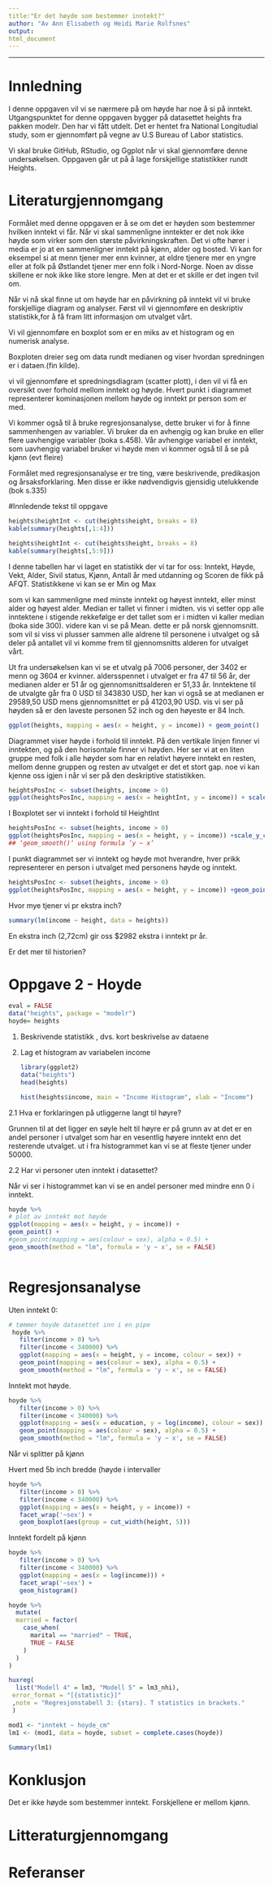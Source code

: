 ```yaml
---
title:"Er det høyde som bestemmer inntekt?" 
author: "Av Ann Elisabeth og Heidi Marie Rolfsnes"
output: 
html_document
---
```


------------------------------------------------------------------------

# Innledning

I denne oppgaven vil vi se nærmere på om høyde har noe å si på inntekt.
Utgangspunktet for denne oppgaven bygger på datasettet heights fra
pakken modelr. Den har vi fått utdelt. Det er hentet fra National
Longitudial study, som er gjennomført på vegne av U.S Bureau of Labor
statistics.

Vi skal bruke GitHub, RStudio, og Ggplot når vi skal gjennomføre denne
undersøkelsen. Oppgaven går ut på å lage forskjellige statistikker rundt
Heights.

# Literaturgjennomgang

Formålet med denne oppgaven er å se om det er høyden som bestemmer
hvilken inntekt vi får. Når vi skal sammenligne inntekter er det nok
ikke høyde som virker som den største påvirkningskraften. Det vi ofte
hører i media er jo at en sammenligner inntekt på kjønn, alder og
bosted. Vi kan for eksempel si at menn tjener mer enn kvinner, at eldre
tjenere mer en yngre eller at folk på Østlandet tjener mer enn folk i
Nord-Norge. Noen av disse skillene er nok ikke like store lengre. Men at
det er et skille er det ingen tvil om.

Når vi nå skal finne ut om høyde har en påvirkning på inntekt vil vi
bruke forskjellige diagram og analyser. Først vil vi gjennomføre en
deskriptiv statistikk,for å få fram litt informasjon om utvalget vårt.

Vi vil gjennomføre en boxplot som er en miks av et histogram og en
numerisk analyse.

Boxploten dreier seg om data rundt medianen og viser hvordan spredningen
er i dataen.(fin kilde).

vi vil gjennomføre et spredningsdiagram (scatter plott), i den vil vi få
en oversikt over forhold mellom inntekt og høyde. Hvert punkt i
diagrammet representerer kominasjonen mellom høyde og inntekt pr person
som er med.

Vi kommer også til å bruke regresjonsanalyse, dette bruker vi for å
finne sammenhengen av variabler. Vi bruker da en avhengig og kan bruke
en eller flere uavhengige variabler (boka s.458). Vår avhengige variabel
er inntekt, som uavhengig variabel bruker vi høyde men vi kommer også
til å se på kjønn (evt fleire)

Formålet med regresjonsanalyse er tre ting, være beskrivende,
predikasjon og årsaksforklaring. Men disse er ikke nødvendigvis
gjensidig utelukkende (bok s.335)

\#Innledende tekst til oppgave

```r
heights$heightInt <- cut(heights$height, breaks = 8)
kable(summary(heights[,1:4]))
```

```r
heights$heightInt <- cut(heights$height, breaks = 8)
kable(summary(heights[,5:9]))
```

I denne tabellen har vi laget en statistikk der vi tar for oss: Inntekt,
Høyde, Vekt, Alder, Sivil status, Kjønn, Antall år med utdanning og
Scoren de fikk på AFQT. Statistikkene vi kan se er Min og Max

som vi kan sammenligne med minste inntekt og høyest inntekt, eller minst
alder og høyest alder. Median er tallet vi finner i midten. vis vi
setter opp alle inntektene i stigende rekkefølge er det tallet som er i
midten vi kaller median (boka side 300). videre kan vi se på Mean. dette
er på norsk gjennomsnitt. som vil si viss vi plusser sammen alle aldrene
til personene i utvalget og så deler på antallet vil vi komme frem til
gjennomsnitts alderen for utvalget vårt.

Ut fra undersøkelsen kan vi se et utvalg på 7006 personer, der 3402 er
menn og 3604 er kvinner. aldersspennet i utvalget er fra 47 til 56 år,
der medianen alder er 51 år og gjennomsnittsalderen er 51,33 år.
Inntektene til de utvalgte går fra 0 USD til 343830 USD, her kan vi også
se at medianen er 29589,50 USD mens gjennomsnittet er på 41203,90 USD.
vis vi ser på høyden så er den laveste personen 52 inch og den høyeste
er 84 Inch.

```r
ggplot(heights, mapping = aes(x = height, y = income)) + geom_point()

```

Diagrammet viser høyde i forhold til inntekt. På den vertikale linjen
finner vi inntekten, og på den horisontale finner vi høyden. Her ser vi
at en liten gruppe med folk i alle høyder som har en relativt høyere
inntekt en resten, mellom denne gruppen og resten av utvalget er det et
stort gap. noe vi kan kjenne oss igjen i når vi ser på den deskriptive
statistikken.

```r
heightsPosInc <- subset(heights, income > 0)
ggplot(heightsPosInc, mapping = aes(x = heightInt, y = income)) + scale_y_continuous(trans = scales::log_trans()) +geom_boxplot()
```

I Boxplotet ser vi inntekt i forhold til HeightInt

```r
heightsPosInc <- subset(heights, income > 0)
ggplot(heightsPosInc, mapping = aes(x = height, y = income)) +scale_y_continuous(trans = scales::log_trans()) + geom_point(position = "jitter") +geom_smooth(method ='lm')
## ‘geom_smooth()‘ using formula ’y ~ x’
```

I punkt diagrammet ser vi inntekt og høyde mot hverandre, hver prikk
representerer en person i utvalget med personens høyde og inntekt.

```r
heightsPosInc <- subset(heights, income > 0)
ggplot(heightsPosInc, mapping = aes(x = height, y = income)) +geom_point(position = "jitter") + geom_smooth(method ='lm')

```

Hvor mye tjener vi pr ekstra inch?

```r
summary(lm(income ~ height, data = heights))

```

En ekstra inch (2,72cm) gir oss \$2982 ekstra i inntekt pr år.

Er det mer til historien?

# Oppgave 2 - Hoyde

```r
eval = FALSE
data("heights", package = "modelr")
hoyde= heights
```

1.  Beskrivende statistikk , dvs. kort beskrivelse av dataene

2.  Lag et histogram av variabelen income

    ```r
    library(ggplot2)
    data("heights")
    head(heights)
    ```

    ```r
    hist(heights$income, main = "Income Histogram", xlab = "Income")

    ```

2.1 Hva er forklaringen på utliggerne langt til høyre?

Grunnen til at det ligger en søyle helt til høyre er på grunn av at det
er en andel personer i utvalget som har en vesentlig høyere inntekt enn
det resterende utvalget. ut i fra histogrammet kan vi se at fleste
tjener under 50000.

2.2 Har vi personer uten inntekt i datasettet?

Når vi ser i histogrammet kan vi se en andel personer med mindre enn 0 i
inntekt.

```r
hoyde %>% 
# plot av inntekt mot høyde
ggplot(mapping = aes(x = height, y = income)) +
geom_point() +
#geom_point(mapping = aes(colour = sex), alpha = 0.5) +
geom_smooth(method = "lm", formula = 'y ~ x', se = FALSE)
  

```

# Regresjonsanalyse

Uten inntekt 0:

```r
# tømmer hoyde datasettet inn i en pipe
 hoyde %>% 
   filter(income > 0) %>% 
   filter(income < 340000) %>% 
   ggplot(mapping = aes(x = height, y = income, colour = sex)) +
   geom_point(mapping = aes(colour = sex), alpha = 0.5) +
   geom_smooth(method = "lm", formula = 'y ~ x', se = FALSE)

```

Inntekt mot høyde.

```r
hoyde %>% 
   filter(income > 0) %>% 
   filter(income < 340000) %>% 
   ggplot(mapping = aes(x = education, y = log(income), colour = sex)) +
   geom_point(mapping = aes(colour = sex), alpha = 0.5) +
   geom_smooth(method = "lm", formula = 'y ~ x', se = FALSE)
```

Når vi splitter på kjønn

Hvert med 5b inch bredde (høyde i intervaller

```r
hoyde %>% 
   filter(income > 0) %>% 
   filter(income < 340000) %>% 
   ggplot(mapping = aes(x = height, y = income)) +
   facet_wrap('~sex') +
   geom_boxplot(aes(group = cut_width(height, 5)))

```

Inntekt fordelt på kjønn

```r
hoyde %>% 
   filter(income > 0) %>% 
   filter(income < 340000) %>% 
   ggplot(mapping = aes(x = log(income))) +
   facet_wrap('~sex') +
   geom_histogram()

```

```r
hoyde %>% 
  mutate(
  married = factor(
    case_when(
      marital == "married" ~ TRUE,
      TRUE ~ FALSE
    )
  )
)

```

```r
huxreg(
  list("Modell 4" = lm3, "Modell 5" = lm3_nhi),
 error_format = "[{statistic}]"
 ,note = "Regresjonstabell 3: {stars}. T statistics in brackets."
 )

```

```r
mod1 <- "inntekt ~ hoyde_cm"
lm1 <- (mod1, data = hoyde, subset = complete.cases(hoyde))
```

```r
Summary(lm1)

```

# Konklusjon

Det er ikke høyde som bestemmer inntekt. Forskjellene er mellom kjønn.

# Litteraturgjennomgang

# Referanser
